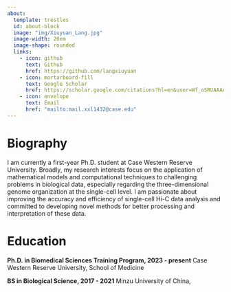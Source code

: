 ```yaml
---
about:
  template: trestles
  id: about-block
  image: "img/Xiuyuan_Lang.jpg"
  image-width: 20em
  image-shape: rounded
  links:
    - icon: github
      text: Github
      href: https://github.com/langxiuyuan
    - icon: mortarboard-fill
      text: Google Scholar
      href: https://scholar.google.com/citations?hl=en&user=Wf_oSRUAAAAJ&view_op=list_works&gmla=AH70aAVTaGwQ9jr7B9QpY00tvwC660uWnrZ-KPjgj2jjbGtqDNYqSytcDmYzRvsIv9DTpEbhljnba7GIzJHYB290BmMRFFmWTANQGA
    - icon: envelope
      text: Email
      href: "mailto:mail.xxl1432@case.edu"  
---
```


# Biography

I am currently a first-year Ph.D. student at Case Western Reserve University. Broadly, my research interests focus on the application of mathematical models and computational techniques to challenging problems in biological data, especially regarding the three-dimensional genome organization at the single-cell level. I am passionate about improving the accuracy and efficiency of single-cell Hi-C data analysis and committed to developing novel methods for better processing and interpretation of these data. 

# Education

**Ph.D. in Biomedical Sciences Training Program, 2023 - present**
Case Western Reserve University, School of Medicine

**BS in Biological Science, 2017 - 2021**
Minzu University of China, 


